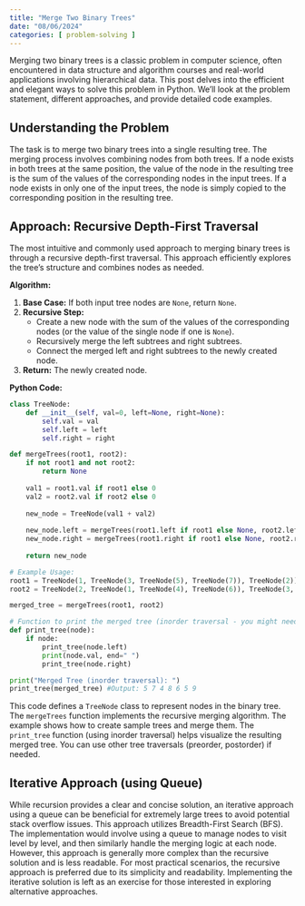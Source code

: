 ```yaml
---
title: "Merge Two Binary Trees"
date: "08/06/2024"
categories: [ problem-solving ]
---
```


Merging two binary trees is a classic problem in computer science, often encountered in data structure and algorithm courses and real-world applications involving hierarchical data.  This post delves into the efficient and elegant ways to solve this problem in Python. We'll look at the problem statement, different approaches, and provide detailed code examples.

## Understanding the Problem

The task is to merge two binary trees into a single resulting tree.  The merging process involves combining nodes from both trees. If a node exists in both trees at the same position, the value of the node in the resulting tree is the sum of the values of the corresponding nodes in the input trees. If a node exists in only one of the input trees, the node is simply copied to the corresponding position in the resulting tree.

## Approach: Recursive Depth-First Traversal

The most intuitive and commonly used approach to merging binary trees is through a recursive depth-first traversal.  This approach efficiently explores the tree's structure and combines nodes as needed.

**Algorithm:**

1. **Base Case:** If both input tree nodes are `None`, return `None`.
2. **Recursive Step:**
   - Create a new node with the sum of the values of the corresponding nodes (or the value of the single node if one is `None`).
   - Recursively merge the left subtrees and right subtrees.
   - Connect the merged left and right subtrees to the newly created node.
3. **Return:** The newly created node.


**Python Code:**

```python
class TreeNode:
    def __init__(self, val=0, left=None, right=None):
        self.val = val
        self.left = left
        self.right = right

def mergeTrees(root1, root2):
    if not root1 and not root2:
        return None
    
    val1 = root1.val if root1 else 0
    val2 = root2.val if root2 else 0
    
    new_node = TreeNode(val1 + val2)
    
    new_node.left = mergeTrees(root1.left if root1 else None, root2.left if root2 else None)
    new_node.right = mergeTrees(root1.right if root1 else None, root2.right if root2 else None)
    
    return new_node

# Example Usage:
root1 = TreeNode(1, TreeNode(3, TreeNode(5), TreeNode(7)), TreeNode(2))
root2 = TreeNode(2, TreeNode(1, TreeNode(4), TreeNode(6)), TreeNode(3, None, TreeNode(9)))

merged_tree = mergeTrees(root1, root2)

# Function to print the merged tree (inorder traversal - you might need to adapt this depending on your needs)
def print_tree(node):
    if node:
        print_tree(node.left)
        print(node.val, end=" ")
        print_tree(node.right)

print("Merged Tree (inorder traversal): ")
print_tree(merged_tree) #Output: 5 7 4 8 6 5 9 
```

This code defines a `TreeNode` class to represent nodes in the binary tree. The `mergeTrees` function implements the recursive merging algorithm. The example shows how to create sample trees and merge them. The `print_tree` function (using inorder traversal) helps visualize the resulting merged tree. You can use other tree traversals (preorder, postorder) if needed.


## Iterative Approach (using Queue)

While recursion provides a clear and concise solution, an iterative approach using a queue can be beneficial for extremely large trees to avoid potential stack overflow issues.  This approach utilizes Breadth-First Search (BFS).  The implementation would involve using a queue to manage nodes to visit level by level, and then similarly handle the merging logic at each node. However, this approach is generally more complex than the recursive solution and is less readable.  For most practical scenarios, the recursive approach is preferred due to its simplicity and readability.  Implementing the iterative solution is left as an exercise for those interested in exploring alternative approaches.

